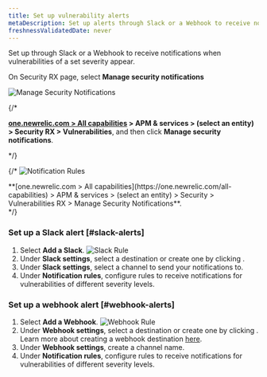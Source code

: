 ```yaml
---
title: Set up vulnerability alerts
metaDescription: Set up alerts through Slack or a Webhook to receive notifications when vulnerabilities of a set severity appear.
freshnessValidatedDate: never
---
```



Set up <InlinePopover type="alerts"/> through Slack or a Webhook to receive notifications when vulnerabilities of a set severity appear.

On Security RX page, select <DNT>**Manage security notifications**</DNT>

<img
  title="Manage Security Notifications"
  alt="Manage Security Notifications"
  src="/images/security_screenshot-manage-notifications.webp"
/>

{/* <figcaption>
  <DNT>**[one.newrelic.com > All capabilities](https://one.newrelic.com/all-capabilities) > APM & services > (select an entity) > Security RX > Vulnerabilities**</DNT>, and then click  <DNT>**Manage security notifications**</DNT>.
</figcaption> */}

{/* <img
  title="Notification Rules"
  alt="Notification Rules"
  src="/images/security_screenshot-notification-rules.webp"
/>

<figcaption>
  <DNT>**[one.newrelic.com > All capabilities](https://one.newrelic.com/all-capabilities) > APM & services > (select an entity) > Security > Vulnerabilities RX > Manage Security Notifications**</DNT>.
</figcaption> */}

### Set up a Slack alert [#slack-alerts]

1. Select <DNT>**Add a Slack**</DNT>.
  <img
    title="Slack Rule"
    alt="Slack Rule"
    src="/images/security_screenshot-slack-rule.webp"
    />
2. Under <DNT>**Slack settings**</DNT>, select a destination or create one by clicking <Icon name="fe-plus-circle"/>.
3. Under <DNT>**Slack settings**</DNT>, select a channel to send your notifications to.
4. Under <DNT>**Notification rules**</DNT>, configure rules to receive notifications for vulnerabilities of different severity levels.

### Set up a webhook alert [#webhook-alerts]

1. Select <DNT>**Add a Webhook**</DNT>.
  <img
    title="Webhook Rule"
    alt="Webhook Rule"
    src="/images/security_screenshot-webhook-rule.webp"
    />
2. Under <DNT>**Webhook settings**</DNT>, select a destination or create one by clicking <Icon name="fe-plus-circle"/>. Learn more about creating a webhook destination [here](/docs/alerts-applied-intelligence/notifications/notification-integrations/#webhook).
3. Under <DNT>**Webhook settings**</DNT>, create a channel name.
4. Under <DNT>**Notification rules**</DNT>, configure rules to receive notifications for vulnerabilities of different severity levels.
